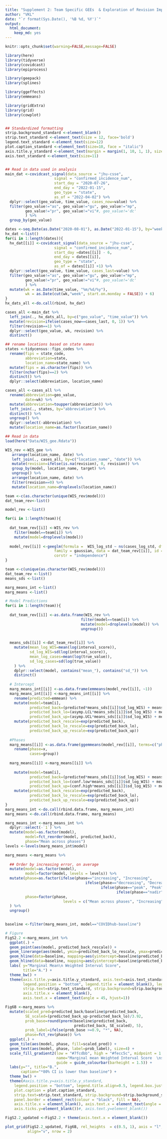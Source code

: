 ```yaml
---
title: "Supplement 2: Team Specific GEEs  & Exploration of Revision Impact"
author: "VKL"
date: "`r format(Sys.Date(), '%B %d, %Y')`"
output:
  html_document:
    keep_md: yes
---
```


```r
knitr::opts_chunk$set(warning=FALSE,message=FALSE) 

library(here)
library(tidyverse)
library(covidcast)
library(epiprocess)

library(geepack)
library(splines)

library(ggeffects)
library(emmeans)

library(gridExtra)
library(grid)
library(cowplot)


## Standardized formatting
strip.background_standard <-element_blank()
strip.text_standard <-element_text(size = 12, face='bold')
legend.text_standard <-element_text(size=12)
plot.caption_standard <-element_text(size=10, face = "italic")
axis.title.y_standard <-element_text(margin = margin(1, 10, 1, 1), size=12)
axis.text_standard <-element_text(size=11)


## Read in data used in analysis
main_dat <-covidcast_signal(data_source = "jhu-csse",
                      signal = "confirmed_incidence_num",
                      start_day = "2020-07-26",
                      end_day = "2022-01-15",
                      geo_type = "state",
                      as_of = "2022-04-02") %>%
  dplyr::select(geo_value, time_value, cases_now=value) %>%   
  filter(geo_value!="as", geo_value!="gu", geo_value!="mp",
         geo_value!="pr", geo_value!="vi"#, geo_value!='dc'
         ) %>% 
  group_by(geo_value) 

dates <-seq.Date(as.Date("2020-08-01"), as.Date("2022-01-15"), by="week")
hx_dat <-list()
for(i in 1:length(dates)){
  hx_dat[[i]] <-covidcast_signal(data_source = "jhu-csse",
                      signal = "confirmed_incidence_num",
                      start_day =dates[[i]] - 6,
                      end_day = dates[[i]], 
                      geo_type = "state",
                      as_of = dates[[i]] +1) %>%
  dplyr::select(geo_value, time_value, cases_last=value) %>%   
  filter(geo_value!="as", geo_value!="gu", geo_value!="mp",
         geo_value!="pr", geo_value!="vi"#, geo_value!='dc'
         ) %>% 
  mutate(wk = as.Date(time_value, "%m/%d/%y"), 
         wk = as.Date(cut(wk,"week", start.on.monday = FALSE)) + 6)  
}
hx_dats_all <-do.call(rbind, hx_dat)

cases_all <-main_dat %>%
  left_join(., hx_dats_all, by=c("geo_value", "time_value")) %>%
  mutate(revision=ifelse(cases_now==cases_last, 0, 1)) %>%
  filter(revision==1) %>%
  dplyr::select(geo_value, wk, revision) %>%
  distinct()

## rename locations based on state names
states <-tidycensus::fips_codes %>% 
  rename(fips = state_code, 
         abbreviation=state, 
         location_name=state_name) %>%
  mutate(fips = as.character(fips)) %>%
  filter(nchar(fips)==2) %>%
  distinct() %>%
  dplyr::select(abbreviation, location_name)

cases_all <-cases_all %>%
  rename(abbreviation=geo_value,
         date=wk) %>%
  mutate(abbreviation=toupper(abbreviation)) %>%
  left_join(., states, by="abbreviation") %>%
  distinct() %>%
  ungroup() %>%
  dplyr::select(-abbreviation) %>%
  mutate(location_name=as.factor(location_name))

## Read in data
load(here("Data/WIS_gee.Rdata"))

WIS_rev <-WIS_gee %>%
   arrange(location_name, date) %>%
   left_join(., cases_all, by=c("location_name", "date")) %>%
   mutate(revision=ifelse(is.na(revision), 0, revision)) %>%
   group_by(model, location_name, target) %>%
   ungroup() %>%
   arrange(location_name, date) %>%
   filter(revision==0) %>%
   mutate(location_name=droplevels(location_name))

```


```r

team <-c(as.character(unique(WIS_rev$model)))
dat_team_rev<-list()

model_rev <-list()

for(i in 1:length(team)){
  
  dat_team_rev[[i]] <-WIS_rev %>%
    filter(model==team[i]) %>%
    mutate(model=droplevels(model))
  
  model_rev[[i]] <-geeglm(formula =  WIS_log_std ~ ns(cases_log_std, df=2) + phase + target,
                      family = gaussian, data = dat_team_rev[[i]], id = location_name, wave=date,
                      corstr = "independence")  
}


```


```r

team <-c(unique(as.character(WIS_rev$model))) 
dat_team_rev <-list()
means_sds <-list()

marg_means_int <-list()
marg_means <-list()

# Model Predictions 
for(i in 1:length(team)){
  
  dat_team_rev[[i]] <-as.data.frame(WIS_rev %>%
                                  filter(model==team[i]) %>%
                                  mutate(model=droplevels(model)) %>%
                                  ungroup())
  
  
  means_sds[[i]] <-dat_team_rev[[i]] %>%
    mutate(mean_log_WIS=mean(log(interval_score)),
           sd_log_WIS=sd(log(interval_score)),
           mean_log_cases=mean(log(true_value)),
           sd_log_cases=sd(log(true_value))
    ) %>%
    dplyr::select(model, contains("mean_"), contains("sd_")) %>%
    distinct()
  
  # Intercept
  marg_means_int[[i]] <-as.data.frame(emmeans(model_rev[[i]], ~1))
  marg_means_int[[i]] <-marg_means_int[[i]] %>%
    rename(predicted=emmean) %>%
    mutate(model=team[i],
           predicted_back=(predicted*means_sds[[i]]$sd_log_WIS) + means_sds[[i]]$mean_log_WIS,
           predicted_back_lo=(asymp.LCL*means_sds[[i]]$sd_log_WIS) + means_sds[[i]]$mean_log_WIS,
           predicted_back_up=(asymp.UCL*means_sds[[i]]$sd_log_WIS) + means_sds[[i]]$mean_log_WIS) %>%
    mutate(predicted_back_rescale=exp(predicted_back),
           predicted_back_lo_rescale=exp(predicted_back_lo),
           predicted_back_up_rescale=exp(predicted_back_up))
  
  #Phases
  marg_means[[i]] <-as.data.frame(ggemmeans(model_rev[[i]], terms=c("phase")) %>% 
    rename(phase=x,
           cases=group)) 
  
  marg_means[[i]] <-marg_means[[i]] %>%
  
    mutate(model=team[i],
           predicted_back=(predicted*means_sds[[i]]$sd_log_WIS) + means_sds[[i]]$mean_log_WIS,
           predicted_back_lo=(conf.low*means_sds[[i]]$sd_log_WIS) + means_sds[[i]]$mean_log_WIS,
           predicted_back_up=(conf.high*means_sds[[i]]$sd_log_WIS) + means_sds[[i]]$mean_log_WIS) %>%
    mutate(predicted_back_rescale=exp(predicted_back),
           predicted_back_lo_rescale=exp(predicted_back_lo),
           predicted_back_up_rescale=exp(predicted_back_up)) 
}
marg_means_int <-do.call(rbind.data.frame, marg_means_int)
marg_means <-do.call(rbind.data.frame, marg_means)

marg_means_int <-marg_means_int %>% 
  dplyr::select(-`1`) %>%
  mutate(model=as.factor(model),
         model=fct_reorder(model, predicted_back),
         phase="Mean across phases") 
levels <-levels(marg_means_int$model)

marg_means <-marg_means %>%
  
  ## Order by increasing error, on average
  mutate(model=as.factor(model),
         model=factor(model, levels = levels)) %>%
  mutate(phase=as.factor(ifelse(phase=="increasing", "Increasing",
                                    ifelse(phase=="decreasing", "Decreasing",
                                           ifelse(phase=="peak", "Peak",
                                                  ifelse(phase=="nadir", "Nadir", "Mean across phases"))))),
         phase=factor(phase, 
                          levels = c("Mean across phases", "Increasing", "Peak", "Decreasing",  "Nadir"))
  ) %>%
  ungroup()
  

baseline <-filter(marg_means_int, model=="COVIDhub-baseline")

# Figure
FigS2.2 <-marg_means_int %>%
  ggplot(.) +
  geom_point(aes(model, predicted_back_rescale)) +
  geom_linerange(aes(model, ymin=predicted_back_lo_rescale, ymax=predicted_back_up_rescale)) +
  geom_hline(data=baseline, mapping=aes(yintercept=baseline$predicted_back_lo_rescale), color="red", linetype="dashed") + 
  geom_hline(data=baseline, mapping=aes(yintercept=baseline$predicted_back_up_rescale), color="red", linetype="dashed") +
  labs( y="Marginal Mean\n Weighted Interval Score", 
        title="A.") +
  theme_bw() +
  theme(axis.title.y=axis.title.y_standard, axis.text=axis.text_standard,
        legend.position = "bottom", legend.title = element_blank(), legend.text=legend.text_standard,
        strip.text=strip.text_standard, strip.background=strip.background_standard,
        axis.title.x = element_blank(),
        axis.text.x = element_text(angle = 45, hjust=1))

Fig6B <-marg_means %>%
  mutate(scaled_pred=predicted_back/baseline$predicted_back,
         SE_scaled=(predicted_back_up-predicted_back_lo)/3.92,
         prob_base=round(pnorm(baseline$predicted_back,
                               predicted_back, SE_scaled), 5),
         prob_label=ifelse(prob_base >=0.9, "*", NA),
         phase=fct_rev(phase)) %>%
  ggplot(.) +
  geom_tile(aes(model, phase, fill=scaled_pred)) +
  geom_text(aes(model, phase, label=prob_label), size=4) +
  scale_fill_gradient2(low = "#7fcdbb", high = "#fecc5c", midpoint = 1.0,
                       name="Marginal mean Weighted Interval Score  \nscaled to the marginal mean  \nof COVIDhub-baseline model  \nacross all phases",
                       guide = guide_colourbar(barheight = 1.5)) +
  labs(y="", title="B.",
       caption="*80% CI is lower than baseline") + 
  theme_bw() +
  theme(#axis.title.y=axis.title.y_standard,
    legend.position = "bottom", legend.title.align=0.5, legend.box.just = "center", 
    plot.caption = plot.caption_standard,
    strip.text=strip.text_standard, strip.background=strip.background_standard,
    panel.border = element_rect(colour = "black", fill = NA),
    axis.title.x = element_blank(), axis.text.x = element_text(angle = 45, hjust=1), axis.text=axis.text_standard,
    axis.ticks.y=element_blank())#, axis.text.y=element_blank())

```

```r

FigS2.2_updated <-FigS2.2 + theme(axis.text.x = element_blank())

plot_grid(FigS2.2_updated, Fig6B, rel_heights  = c(0.5, 1), axis = "l",
          align="v", nrow = 2)

```

